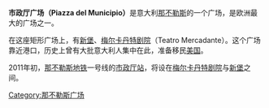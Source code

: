 '''市政厅广场（Piazza del Municipio）'''是意大利[[那不勒斯|那不勒斯]]的一个广场，是欧洲最大的广场之一。

在这座矩形广场上，有[[新堡|新堡]]、[[梅尔卡丹特剧院|梅尔卡丹特剧院]]（Teatro Mercadante）。这个广场靠近港口，历史上曾有大批意大利人集中在此，准备移民[[美国|美国]]。

2011年初，[[那不勒斯地铁|那不勒斯地铁]]一号线的[[市政厅站_(那不勒斯)|市政厅站]]，将设在[[梅尔卡丹特剧院|梅尔卡丹特剧院]]与[[新堡|新堡]]之间。

{{那不勒斯地标}}
[[Category:那不勒斯广场|Category:那不勒斯广场]]